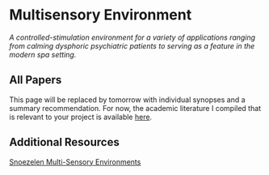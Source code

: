 # Multisensory Environment {-#mse}

*A controlled-stimulation environment for a variety of applications ranging from calming dysphoric psychiatric patients to serving as a feature in the modern spa setting.*

## All Papers {-#allpapers}

This page will be replaced by tomorrow with individual synopses and a summary recommendation. For now, the academic literature I compiled that is relevant to your project is available [here](https://drive.google.com/drive/folders/1kPIOArfJmFq1wXohKnSQ5xpr9dYPsJjn?usp=sharing).

## Additional Resources {-#extra}

[Snoezelen Multi-Sensory Environments](https://www.snoezelen.info/)